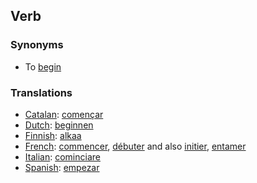 ==Verb==

===Synonyms===

*To [[begin]]

===Translations===

*[[Catalan]]: [[començar]]
*[[Dutch]]: [[beginnen]]
*[[Finnish]]: [[alkaa]]
*[[French]]: [[commencer]], [[débuter]] and also [[initier]], [[entamer]]  
*[[Italian]]: [[cominciare]]
*[[Spanish]]: [[empezar]]